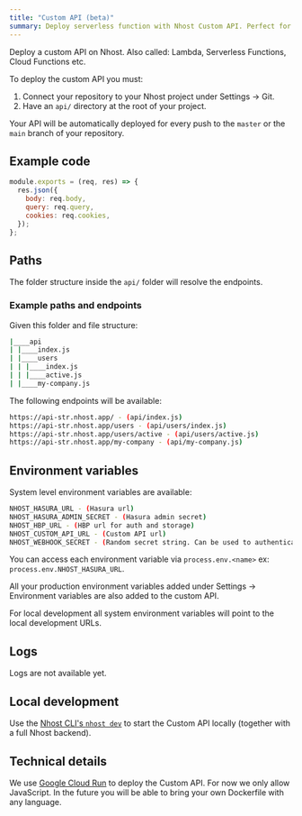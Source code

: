 ```yaml
---
title: "Custom API (beta)"
summary: Deploy serverless function with Nhost Custom API. Perfect for Hasura Event triggers and Hasura Actions webhooks.
---
```


Deploy a custom API on Nhost. Also called: Lambda, Serverless Functions, Cloud Functions etc.

To deploy the custom API you must:

1. Connect your repository to your Nhost project under Settings -> Git.
2. Have an `api/` directory at the root of your project.

Your API will be automatically deployed for every push to the `master` or the `main` branch of your repository.

## Example code

```js:api/index.js
module.exports = (req, res) => {
  res.json({
    body: req.body,
    query: req.query,
    cookies: req.cookies,
  });
};
```

## Paths

The folder structure inside the `api/` folder will resolve the endpoints.

### Example paths and endpoints

Given this folder and file structure:

```bash
|____api
| |____index.js
| |____users
| | |____index.js
| | |____active.js
| |____my-company.js
```

The following endpoints will be available:

```bash
https://api-str.nhost.app/ - (api/index.js)
https://api-str.nhost.app/users - (api/users/index.js)
https://api-str.nhost.app/users/active - (api/users/active.js)
https://api-str.nhost.app/my-company - (api/my-company.js)
```

## Environment variables

System level environment variables are available:

```bash
NHOST_HASURA_URL - (Hasura url)
NHOST_HASURA_ADMIN_SECRET - (Hasura admin secret)
NHOST_HBP_URL - (HBP url for auth and storage)
NHOST_CUSTOM_API_URL - (Custom API url)
NHOST_WEBHOOK_SECRET - (Random secret string. Can be used to authenticate requests from Hasura to the Custom API)
```

You can access each environment variable via `process.env.<name>` ex: `process.env.NHOST_HASURA_URL`.

All your production environment variables added under Settings -> Environment variables are also added to the custom API.

For local development all system environment variables will point to the local development URLs.

## Logs

Logs are not available yet.

## Local development

Use the [Nhost CLI's `nhost dev`](/cli/dev) to start the Custom API locally (together with a full Nhost backend).

## Technical details

We use [Google Cloud Run](https://cloud.google.com/run) to deploy the Custom API. For now we only allow JavaScript. In the future you will be able to bring your own Dockerfile with any language.
